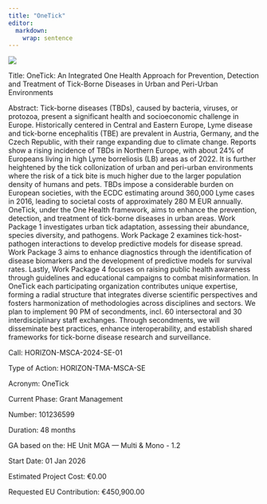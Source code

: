 ```yaml
---
title: "OneTick"
editor: 
  markdown: 
    wrap: sentence
---
```


[![](../fig/logo/OneTick_logo.png)](https://onetick.eu/)

Title: OneTick: An Integrated One Health Approach for Prevention, Detection and Treatment of Tick-Borne Diseases in Urban and Peri-Urban Environments

Abstract: Tick-borne diseases (TBDs), caused by bacteria, viruses, or protozoa, present a significant health and socioeconomic challenge in Europe. Historically centered in Central and Eastern Europe, Lyme disease and tick-borne encephalitis (TBE) are prevalent in Austria, Germany, and the Czech Republic, with their range expanding due to climate change. Reports show a rising incidence of TBDs in Northern Europe, with about 24% of Europeans living in high Lyme borreliosis (LB) areas as of 2022. It is further heightened by the tick collonization of urban and peri-urban environments where the risk of a tick bite is much higher due to the larger population density of humans and pets. TBDs impose a considerable burden on European societies, with the ECDC estimating around 360,000 Lyme cases in 2016, leading to societal costs of approximately 280 M EUR annually. OneTick, under the One Health framework, aims to enhance the prevention, detection, and treatment of tick-borne diseases in urban areas. Work Package 1 investigates urban tick adaptation, assessing their abundance, species diversity, and pathogens. Work Package 2 examines tick-host-pathogen interactions to develop predictive models for disease spread. Work Package 3 aims to enhance diagnostics through the identification of disease biomarkers and the development of predictive models for survival rates. Lastly, Work Package 4 focuses on raising public health awareness through guidelines and educational campaigns to combat misinformation. In OneTick each participating organization contributes unique expertise, forming a radial structure that integrates diverse scientific perspectives and fosters harmonization of methodologies across disciplines and sectors. We plan to implement 90 PM of secondments, incl. 60 intersectoral and 30 interdisciplinary staff exchanges. Through secondments, we will disseminate best practices, enhance interoperability, and establish shared frameworks for tick-borne disease research and surveillance.

Call: HORIZON-MSCA-2024-SE-01

Type of Action: HORIZON-TMA-MSCA-SE

Acronym: OneTick

Current Phase: Grant Management

Number: 101236599

Duration: 48 months

GA based on the: HE Unit MGA — Multi & Mono - 1.2

Start Date: 01 Jan 2026

Estimated Project Cost: €0.00

Requested EU Contribution: €450,900.00